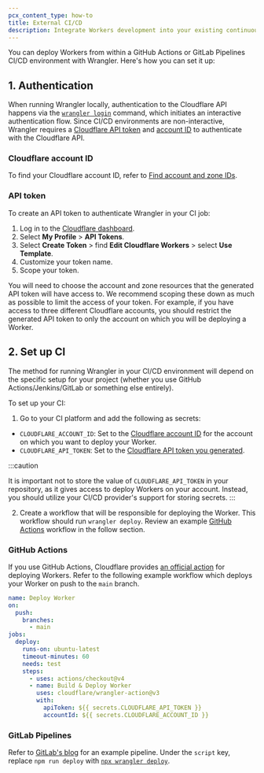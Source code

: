 ```yaml
---
pcx_content_type: how-to
title: External CI/CD
description: Integrate Workers development into your existing continuous integration and continuous development workflows, such as GitHub Actions or GitLab Pipelines.
---
```


You can deploy Workers from within a GitHub Actions or GitLab Pipelines CI/CD environment with Wrangler. Here's how you can set it up:

## 1. Authentication

When running Wrangler locally, authentication to the Cloudflare API happens via the [`wrangler login`](/workers/wrangler/commands/#login) command, which initiates an interactive authentication flow. Since CI/CD environments are non-interactive, Wrangler requires a [Cloudflare API token](/fundamentals/api/get-started/create-token/) and [account ID](/fundamentals/setup/find-account-and-zone-ids/) to authenticate with the Cloudflare API.

### Cloudflare account ID

To find your Cloudflare account ID, refer to [Find account and zone IDs](/fundamentals/setup/find-account-and-zone-ids/).

### API token

To create an API token to authenticate Wrangler in your CI job:

1. Log in to the [Cloudflare dashboard](https://dash.cloudflare.com).
2. Select **My Profile** > **API Tokens**.
3. Select **Create Token** > find **Edit Cloudflare Workers** > select **Use Template**.
4. Customize your token name.
5. Scope your token.

You will need to choose the account and zone resources that the generated API token will have access to. We recommend scoping these down as much as possible to limit the access of your token. For example, if you have access to three different Cloudflare accounts, you should restrict the generated API token to only the account on which you will be deploying a Worker.

## 2. Set up CI

The method for running Wrangler in your CI/CD environment will depend on the specific setup for your project (whether you use GitHub Actions/Jenkins/GitLab or something else entirely).

To set up your CI:

1. Go to your CI platform and add the following as secrets:

- `CLOUDFLARE_ACCOUNT_ID`: Set to the [Cloudflare account ID](/workers/wrangler/ci-cd/#cloudflare-account-id) for the account on which you want to deploy your Worker.
- `CLOUDFLARE_API_TOKEN`: Set to the [Cloudflare API token you generated](/workers/wrangler/ci-cd/#api-token).

:::caution

It is important not to store the value of `CLOUDFLARE_API_TOKEN` in your repository, as it gives access to deploy Workers on your account. Instead, you should utilize your CI/CD provider's support for storing secrets.
:::

2. Create a workflow that will be responsible for deploying the Worker. This workflow should run `wrangler deploy`. Review an example [GitHub Actions](https://docs.github.com/en/actions/using-workflows/about-workflows) workflow in the follow section.

### GitHub Actions

If you use GitHub Actions, Cloudflare provides [an official action](https://github.com/cloudflare/wrangler-action) for deploying Workers. Refer to the following example workflow which deploys your Worker on push to the `main` branch.

```yaml
name: Deploy Worker
on:
  push:
    branches:
      - main
jobs:
  deploy:
    runs-on: ubuntu-latest
    timeout-minutes: 60
    needs: test
    steps:
      - uses: actions/checkout@v4
      - name: Build & Deploy Worker
        uses: cloudflare/wrangler-action@v3
        with:
          apiToken: ${{ secrets.CLOUDFLARE_API_TOKEN }}
          accountId: ${{ secrets.CLOUDFLARE_ACCOUNT_ID }}
```

### GitLab Pipelines

Refer to [GitLab's blog](https://about.gitlab.com/blog/2022/11/21/deploy-remix-with-gitlab-and-cloudflare/) for an example pipeline. Under the `script` key, replace `npm run deploy` with [`npx wrangler deploy`](/workers/wrangler/commands/#deploy).
